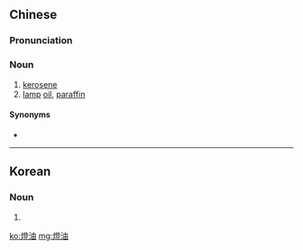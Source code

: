 {{also|灯油}}
==Chinese==
{{zh-forms|s=灯油}}

===Pronunciation===
{{zh-pron
|m=dēngyóu
|c=dang1 jau4
|h=pfs=tên-yù
|mn=teng-iû
|cat=n
}}

===Noun===
{{zh-noun}}

# [[kerosene]]
# [[lamp]] [[oil]], [[paraffin]]

====Synonyms====
* {{zh-l|煤油}}

----

==Korean==
{{ko-hanjatab}}

===Noun===
{{ko-noun|hj|hangeul=등유}}

# {{hanja form of|등유|[[kerosene]]; [[lamp]] [[oil]], [[paraffin]]}}

[[ko:燈油]]
[[mg:燈油]]